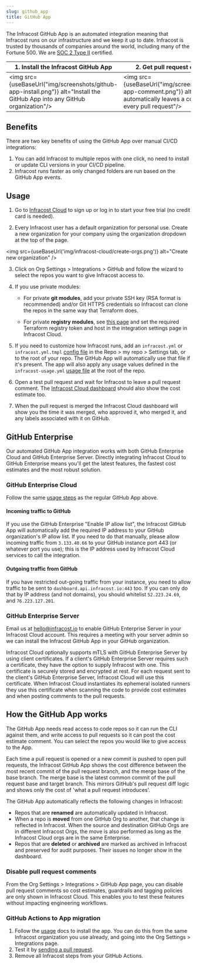 ```yaml
---
slug: github_app
title: GitHub App
---
```



The Infracost GitHub App is an automated integration meaning that Infracost runs on our infrastructure and we keep it up to date. Infracost is trusted by thousands of companies around the world, including many of the Fortune 500. We are <a href="https://www.infracost.io/security/" target="_self" rel="">SOC 2 Type II</a> certified.

| 1. Install the Infracost GitHub App                                                                                         | 2. Get pull request comments                                                                                                           |
| --------------------------------------------------------------------------------------------------------------------------- | -------------------------------------------------------------------------------------------------------------------------------------- |
| <img src={useBaseUrl("img/screenshots/github-app-install.png")} alt="Install the GitHub App into any GitHub organization"/> | <img src={useBaseUrl("img/screenshots/github-app-comment.png")} alt="Infracost automatically leaves a comment on every pull request"/> |

## Benefits

There are two key benefits of using the GitHub App over manual CI/CD integrations:

1. You can add Infracost to multiple repos with one click, no need to install or update CLI versions in your CI/CD pipeline.
2. Infracost runs faster as only changed folders are run based on the GitHub App events.

## Usage

1. Go to [Infracost Cloud](https://dashboard.infracost.io) to sign up or log in to start your free trial (no credit card is needed).

2. Every Infracost user has a default organization for personal use. Create a new organization for your company using the organization dropdown at the top of the page.

<img src={useBaseUrl('img/infracost-cloud/create-orgs.png')} alt="Create new organization" />

3. Click on Org Settings > Integrations > GitHub and follow the wizard to select the repos you want to give Infracost access to.

4. If you use private modules:

   - For private **git modules**, add your private SSH key (RSA format is recommended) and/or Git HTTPS credentials so Infracost can clone the repos in the same way that Terraform does.

   - For private **registry modules**, see [this page](/docs/features/terraform_modules/#registry-modules) and set the required Terraform registry token and host in the integration settings page in Infracost Cloud.

5. If you need to customize how Infracost runs, add an `infracost.yml` or `infracost.yml.tmpl` [config file](/docs/features/config_file/) in the Repo > my repo > Settings tab, or to the root of your repo. The GitHub App will automatically use that file if it's present. The app will also apply any usage values defined in the `infracost-usage.yml` [usage file](/docs/features/usage_based_resources/) at the root of the repo.

6. Open a test pull request and wait for Infracost to leave a pull request comment. The [Infracost Cloud dashboard](https://dashboard.infracost.io) should also show the cost estimate too.

7. When the pull request is merged the Infracost Cloud dashboard will show you the time it was merged, who approved it, who merged it, and any labels associated with it on GitHub.

## GitHub Enterprise

Our automated GitHub App integration works with both GitHub Enterprise Cloud and GitHub Enterprise Server. Directly integrating Infracost Cloud to GitHub Enterprise means you'll get the latest features, the fastest cost estimates and the most robust solution.

### GitHub Enterprise Cloud

Follow the same [usage steps](#usage) as the regular GitHub App above.

#### Incoming traffic to GitHub

If you use the GitHub Enterprise "Enable IP allow list", the Infracost GitHub App will automatically add the required IP address to your GitHub organization's IP allow list. If you need to do that manually, please allow incoming traffic from `3.133.40.66` to your GitHub instance port 443 (or whatever port you use); this is the IP address used by Infracost Cloud services to call the integration.

#### Outgoing traffic from GitHub

If you have restricted out-going traffic from your instance, you need to allow traffic to be sent to `dashboard.api.infracost.io:443` too. If you can only do that by IP address (and not domains), you should whitelist `52.223.24.69`, and `76.223.127.201`.

### GitHub Enterprise Server

Email us at [hello@infracost.io](mailto:hello@infracost.io) to enable GitHub Enterprise Server in your Infracost Cloud account. This requires a meeting with your server admin so we can install the Infracost GitHub App in your GitHub organization.

Infracost Cloud optionally supports mTLS with GitHub Enterprise Server by using client certificates. If a client's GitHub Enterprise Server requires such a certificate, they have the option to supply Infracost with one. This certificate is securely stored and encrypted at rest. For each request sent to the client's GitHub Enterprise Server, Infracost Cloud will use this certificate. When Infracost Cloud instantiates its ephemeral isolated runners they use this certificate when scanning the code to provide cost estimates and when posting comments to the pull requests.

## How the GitHub App works

The GitHub App needs read access to code repos so it can run the CLI against them, and write access to pull requests so it can post the cost estimate comment. You can select the repos you would like to give access to the App.

Each time a pull request is opened or a new commit is pushed to open pull requests, the Infracost GitHub App shows the cost difference between the most recent commit of the pull request branch, and the merge base of the base branch. The merge base is the latest common commit of the pull request base and target branch. This mirrors GitHub's pull request diff logic and shows only the cost of 'what a pull request introduces'.

The GitHub App automatically reflects the following changes in Infracost:

- Repos that are **renamed** are automatically updated in Infracost.
- When a repo is **moved** from one GitHub Org to another, that change is reflected in Infracost. When the source and destination GitHub Orgs are in different Infracost Orgs, the move is also performed as long as the Infracost Cloud orgs are in the same Enterprise.
- Repos that are **deleted** or **archived** are marked as archived in Infracost and preserved for audit purposes. Their issues no longer show in the dashboard.

### Disable pull request comments

From the Org Settings > Integrations > GitHub App page, you can disable pull request comments so cost estimates, guardrails and tagging policies are only shown in Infracost Cloud. This enables you to test these features without impacting engineering workflows.

### GitHub Actions to App migration

1. Follow the [usage](#usage) docs to install the app. You can do this from the same Infracost organization you use already, and going into the Org Settings > Integrations page.
2. Test it by [sending a pull request](/docs/infracost_cloud/get_started/#4-send-a-pull-request).
3. Remove all Infracost steps from your GitHub Actions.
